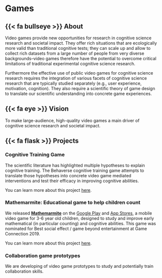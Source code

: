 
# Games {.games}

## {{< fa bullseye >}} About {.games}




Video games provide new opportunities for research in cognitive science research and societal impact. They offer rich situations that are ecologically more valid than traditional cognitive tests; they can scale up and allow to collect rich datasets from a large number of people from very diverse backgrounds--video games therefore have the potential to overcome critical limitations of traditional experimental cognitive science research.

Furthermore the effective use of public video games for cognitive science research requires the integration of various facets of cognitive science research that are typically studied separately (e.g., user experience, motivation, cognition). They also require a scientific theory of game design to translate our scientific understanding into concrete game experiences. 

## {{< fa eye >}}  Vision   {.games}
To make large-audience, high-quality video games a main driver of cognitive science research and societal impact.

## {{< fa flask >}}  Projects {.games}


### Cognitive Training Game
The scientific literature has highlighted multiple hypotheses to explain cognitive training. The Behaverse cognitive training game attempts to translate those hypotheses into concrete video game mediated interventions and test their efficacy in improving cognitive abilities. 

::: {.callout}
You can learn more about this project [here](/games/cognitive_training/).
:::

### Mathemarmite: Educational game to help children count
We released [**Mathemarmite**](https://mathemarmite.lu/) on the [Google Play](https://play.google.com/store/apps/details?id=org.xcit.mathemarmite&rdid=org.xcit.mathemarmite&pcampaignid=MKT-Other-global-all-co-prtnr-py-PartBadge-Mar2515-1) and [App Stores](https://itunes.apple.com/us/app/mathemarmite/id1440061165?ls=1&mt=8), a mobile video game for 3-6 year old children, designed to study and improve early mathematical (in particular counting) and cognitive abilities. This game was nominated for Best social effect / game beyond entertainment at Game Connection 2019.


::: {.callout}
You can learn more about this project [here](https://mathemarmite.lu/).
:::

### Collaboration game prototypes
We are developing of video game prototypes to study and potentially train collaboration skills. 
